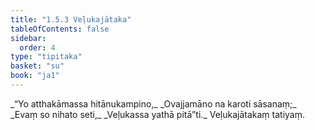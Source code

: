 ```yaml
---
title: "1.5.3 Veḷukajātaka"
tableOfContents: false
sidebar:
  order: 4
type: "tipitaka"
basket: "su"
book: "ja1"
---
```



<DynamicBreadcrumb />

<Division number="43" book="ja1">

<Paragraph number="94" type="verses" book="ja1">
_“Yo atthakāmassa hitānukampino,_  
_Ovajjamāno na karoti sāsanaṃ;_  
_Evaṃ so nihato seti,_  
_Veḷukassa yathā pitā”ti._  


</Paragraph>
</Division>

<Paragraph number="95" type="center" book="ja1">
Veḷukajātakaṃ tatiyaṃ.
</Paragraph>